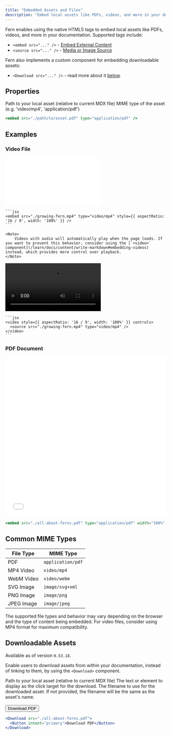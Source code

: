 ```yaml
---
title: "Embedded Assets and Files"
description: "Embed local assets like PDFs, videos, and more in your documentation"
---
```


Fern enables using the native HTML5 tags to embed local assets like PDFs, videos, and more in your documentation. Supported tags include:

- `<embed src="..." />` - [Embed External Content](https://developer.mozilla.org/en-US/docs/Web/HTML/Element/embed)
- `<source src="..." />` - [Media or Image Source](https://developer.mozilla.org/en-US/docs/Web/HTML/Element/source)

Fern also implements a custom component for embedding downloadable assets:

- `<Download src="..." />` - read more about it [below](#downloadable-assets).

## Properties

<ParamField path="src" type="string" required={true}>
  Path to your local asset (relative to current MDX file)
</ParamField>

<ParamField path="type" type="string" required={true}>
  MIME type of the asset (e.g. 'video/mp4', 'application/pdf')
</ParamField>

```jsx
<embed src="./path/to/asset.pdf" type="application/pdf" />
```

## Examples

### Video File

<Tabs>
  <Tab title="Example using `<embed>`">
    <embed src="./growing-fern.mp4" type="video/mp4" style={{ aspectRatio: '16 / 9', width: '100%' }} />

    ```jsx
    <embed src="./growing-fern.mp4" type="video/mp4" style={{ aspectRatio: '16 / 9', width: '100%' }} />
    ```

    <Note>
        Videos with audio will automatically play when the page loads. If you want to prevent this behavior, consider using the [`<video>` component](/learn/docs/content/write-markdown#embedding-videos) instead, which provides more control over playback.
    </Note>

  </Tab>
  <Tab title="Example using `<video>`">
    <video style={{ aspectRatio: '16 / 9', width: '100%' }} controls>
      <source src="./growing-fern.mp4" type="video/mp4" />
    </video>

    ```jsx
    <video style={{ aspectRatio: '16 / 9', width: '100%' }} controls>
      <source src="./growing-fern.mp4" type="video/mp4" />
    </video>
    ```

  </Tab>
</Tabs>

### PDF Document

<embed src="./all-about-ferns.pdf" type="application/pdf" width="100%" height="500px" />

```jsx
<embed src="./all-about-ferns.pdf" type="application/pdf" width="100%" height="500px" />
```

## Common MIME Types

| File Type  | MIME Type         |
| ---------- | ----------------- |
| PDF        | `application/pdf` |
| MP4 Video  | `video/mp4`       |
| WebM Video | `video/webm`      |
| SVG Image  | `image/svg+xml`   |
| PNG Image  | `image/png`       |
| JPEG Image | `image/jpeg`      |

<Note>
  The supported file types and behavior may vary depending on the browser and the type of content being embedded. For
  video files, consider using MP4 format for maximum compatibility.
</Note>

## Downloadable Assets

<Note>Available as of version `0.53.18`.</Note>

Enable users to download assets from within your documentation, instead of linking to them, by using the `<Download>` component.

<ParamField path="src" type="string" required={true}>
  Path to your local asset (relative to current MDX file)
</ParamField>

<ParamField path="children" type="React.ReactNode" required={true}>
  The text or element to display as the click target for the download.
</ParamField>

<ParamField path="filename" type="string">
  The filename to use for the downloaded asset. If not provided, the filename will be the same as the asset's name.
</ParamField>

<br />
<br />

<Download src="./all-about-ferns.pdf">
  <Button intent="primary">Download PDF</Button>
</Download>

```jsx
<Download src="./all-about-ferns.pdf">
  <Button intent="primary">Download PDF</Button>
</Download>
```
